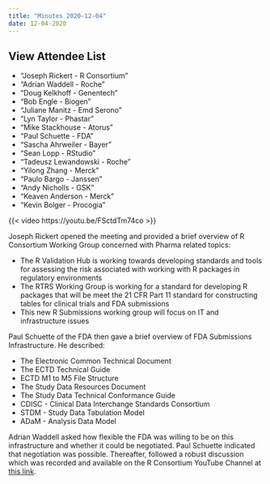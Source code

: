 ```yaml
---
title: "Minutes 2020-12-04"
date: 12-04-2020
---
```


::: {.callout-tip collapse="true"}
## View Attendee List

- "Joseph Rickert - R Consortium"
- "Adrian Waddell - Roche"
- "Doug Kelkhoff - Genentech"
- "Bob Engle - Biogen"
- "Juliane Manitz - Emd Serono"
- "Lyn Taylor - Phastar"
- "Mike Stackhouse - Atorus"
- "Paul Schuette - FDA"
- "Sascha Ahrweiler - Bayer"
- "Sean Lopp - RStudio"
- "Tadeusz Lewandowski - Roche"
- "Yilong Zhang - Merck"
- "Paulo Bargo - Janssen"
- "Andy Nicholls - GSK"
- "Keaven Anderson - Merck"
- "Kevin Bolger - Procogia"
:::

{{< video https://youtu.be/FSctdTm74co >}}

Joseph Rickert opened the meeting and provided a brief overview of  R Consortium Working Group concerned with Pharma related topics:

* The R Validation Hub is working towards developing standards and tools for assessing the risk associated with working with R packages in regulatory environments
* The RTRS Working Group is working for a standard for developing R packages that will be meet the 21 CFR Part 11 standard for constructing tables for clinical trials and FDA submissions
* This new R Submissions working group will focus on IT and infrastructure issues

Paul Schuette of the FDA then gave a brief overview of FDA Submissions Infrastructure. He described:

* The Electronic Common Technical Document
* The ECTD Technical Guide
* ECTD M1 to M5 File Structure
* The Study Data Resources Document
* The Study Data Technical Conformance Guide
* CDISC - Clinical Data Interchange Standards Consortium
* STDM - Study Data Tabulation Model
* ADaM - Analysis Data Model

Adrian Waddell asked how flexible the FDA was willing to be on this infrastructure and whether it could be negotiated. Paul Schuette indicated that negotiation was possible. Thereafter, followed a robust discussion which was recorded and available on the R Consortium YouTube Channel at [this link](https://youtu.be/FSctdTm74co).

